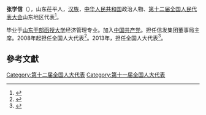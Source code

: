 '''张学信'''（{{bd|1947年||}}），山东茌平人，[[汉族|汉族]]，[[中华人民共和国|中华人民共和国]]政治人物、[[第十二届全国人民代表大会|第十二届全国人民代表大会]]山东地区代表<ref>{{cite web|author=新华网|title=第十一届全国人大代表|url=http://news.xinhuanet.com/ziliao/2008-03/03/content_7708230.htm?node=36628|publisher=新华网|accessdate=2014-01-07|archive-date=2014-01-10|archive-url=https://web.archive.org/web/20140110211415/http://news.xinhuanet.com/ziliao/2008-03/03/content_7708230.htm?node=36628|dead-url=no}}</ref>。

毕业于[[山东干部函授大学|山东干部函授大学]]经济管理专业。加入[[中国共产党|中国共产党]]。担任信发集团董事局主席。2008年起担任全国人大代表<ref>{{cite news|title=全国人大代表信息-张学信|url= http://210.82.31.1:8084/delegate/viewDelegate.action?dbid=111306|accessdate=2013-04-05|newspaper=全国人大网|archive-url=https://web.archive.org/web/20140424095023/http://www.npc.gov.cn/delegate/viewDelegate.action?dbid=111306|archive-date=2014-04-24|dead-url=yes}}</ref>。2013年，担任全国人大代表<ref>{{cite news|title=全国人大代表信息-张学信|url= http://210.82.31.1:8084/delegate/viewDelegate.action?dbid=121286|accessdate=2013-04-05|newspaper=全国人大网|archive-url=https://web.archive.org/web/20140424124359/http://www.npc.gov.cn/delegate/viewDelegate.action?dbid=121286|archive-date=2014-04-24|dead-url=yes}}</ref>。

==參考文獻==
{{reflist}}
{{中国政治人物小作品}}

[[Category:第十二届全国人大代表|Category:第十二届全国人大代表]]
[[Category:第十一届全国人大代表|Category:第十一届全国人大代表]]